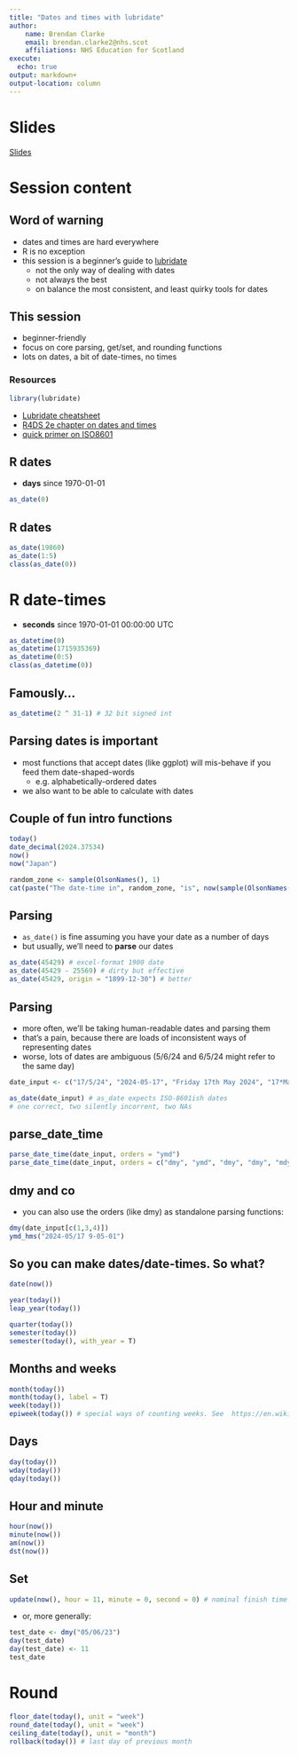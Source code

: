 ---
title: "Dates and times with lubridate"
author:
    name: Brendan Clarke
    email: brendan.clarke2@nhs.scot
    affiliations: NHS Education for Scotland
execute: 
  echo: true
output: markdown+
output-location: column
---

# Slides

[Slides](Dates and Times with Lubridate.pdf)

# Session content

## Word of warning

-   dates and times are hard everywhere
-   R is no exception
-   this session is a beginner's guide to [lubridate](https://cran.r-project.org/web/packages/lubridate/index.html)
    -   not the only way of dealing with dates
    -   not always the best
    -   on balance the most consistent, and least quirky tools for dates

## This session

-   beginner-friendly
-   focus on core parsing, get/set, and rounding functions
-   lots on dates, a bit of date-times, no times



### Resources

```{r}

library(lubridate)
```

-   [Lubridate cheatsheet](https://rstudio.github.io/cheatsheets/html/lubridate.html)
-   [R4DS 2e chapter on dates and times](https://r4ds.hadley.nz/datetimes)
-   [quick primer on ISO8601](https://en.wikipedia.org/wiki/ISO_8601)

## R dates

-   **days** since 1970-01-01



```{r}
as_date(0)
```

## R dates

```{r}
as_date(19860)
as_date(1:5)
class(as_date(0))
```

# R date-times

-   **seconds** since 1970-01-01 00:00:00 UTC



```{r}
as_datetime(0)
as_datetime(1715935369)
as_datetime(0:5)
class(as_datetime(0))

```

## Famously...

```{r}
as_datetime(2 ^ 31-1) # 32 bit signed int
```

## Parsing dates is important

-   most functions that accept dates (like ggplot) will mis-behave if you feed them date-shaped-words
    -   e.g. alphabetically-ordered dates
-   we also want to be able to calculate with dates

## Couple of fun intro functions

```{r}
today()
date_decimal(2024.37534)
now()
now("Japan")

random_zone <- sample(OlsonNames(), 1)
cat(paste("The date-time in", random_zone, "is", now(sample(OlsonNames(), 1))))


```

## Parsing

-   `as_date()` is fine assuming you have your date as a number of days
-   but usually, we'll need to **parse** our dates



```{r}
as_date(45429) # excel-format 1900 date
as_date(45429 - 25569) # dirty but effective
as_date(45429, origin = "1899-12-30") # better
```

## Parsing

-   more often, we'll be taking human-readable dates and parsing them
-   that's a pain, because there are loads of inconsistent ways of representing dates
-   worse, lots of dates are ambiguous (5/6/24 and 6/5/24 might refer to the same day)



```{r}
date_input <- c("17/5/24", "2024-05-17", "Friday 17th May 2024", "17*May*24", "5/17/2024" )

as_date(date_input) # as_date expects ISO-8601ish dates
# one correct, two silently incorrent, two NAs

```

## parse_date_time

```{r}

parse_date_time(date_input, orders = "ymd")
parse_date_time(date_input, orders = c("dmy", "ymd", "dmy", "dmy", "mdy"))
```

## dmy and co

-   you can also use the orders (like dmy) as standalone parsing functions:



```{r}
dmy(date_input[c(1,3,4)])
ymd_hms("2024-05/17 9-05-01")
```

## So you can make dates/date-times. So what?

```{r}
date(now())

year(today())
leap_year(today())

quarter(today())
semester(today())
semester(today(), with_year = T)
```

## Months and weeks

```{r}
month(today())
month(today(), label = T)
week(today())
epiweek(today()) # special ways of counting weeks. See  https://en.wikipedia.org/wiki/ISO_week_date and https://www.cmmcp.org/mosquito-surveillance-data/pages/epi-week-calendars-2008-2024
```

## Days

```{r}
day(today())
wday(today())
qday(today())
```

## Hour and minute

```{r}
hour(now())
minute(now())
am(now())
dst(now()) 
```

## Set

```{r}

update(now(), hour = 11, minute = 0, second = 0) # nominal finish time today
```



-   or, more generally:



```{r}
test_date <- dmy("05/06/23")
day(test_date)
day(test_date) <- 11
test_date
```

# Round

```{r}
floor_date(today(), unit = "week")
round_date(today(), unit = "week")
ceiling_date(today(), unit = "month")
rollback(today()) # last day of previous month
```
